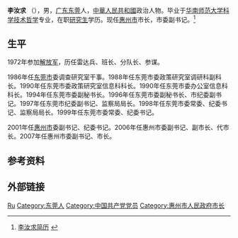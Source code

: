 '''李汝求''' （{{bd|1954年|5月}}），男，[[广东省|广东]][[东莞市|东莞]]人，[[中華人民共和國|中華人民共和國]]政治人物。毕业于[[华南师范大学|华南师范大学]][[科学|科学]][[技术|技术]][[哲学|哲学]]专业，在职[[研究生|研究生]]学历。现任[[惠州市|惠州市]]市长，市委副书记。<ref>[http://leaders.people.com.cn/GB/58318/58452/86548/86560/5920633.html 李汝求简历] {{webarchive|url=https://web.archive.org/web/20110106233450/http://leaders.people.com.cn/GB/58318/58452/86548/86560/5920633.html |date=2011-01-06 }}</ref>

== 生平 ==
1972年参加[[解放军|解放军]]，历任雷达兵、班长、分队长、参谋。

1986年任[[东莞市|东莞市]]委调查研究室干事。1988年任东莞市委政策研究室调研科副科长。1990年任东莞市委政策研究室信息科科长。1990年任东莞市委办公室信息科科长。1994年任东莞市委副秘书长。1996年任东莞市委副秘书长、市纪委副书记。1997年任东莞市纪委副书记、监察局局长。1998年任东莞市委常委、纪委书记、监察局局长。1999年任东莞市委常委、纪委书记。

2001年任[[惠州市|惠州市]]委副书记、纪委书记。2006年任惠州市委副书记、副市长、代市长。2007年任惠州市委副书记、市长。

== 参考资料 ==
{{reflist}}

== 外部链接 ==
{{start box}}
{{s-gov}}
{{s-before|[[黄业斌|黄业斌]]}}
{{s-title|[[惠州市人民政府|惠州市人民政府]]市长|2006年12月－2011年8月}} 
{{s-after|[[陈奕威|陈奕威]]}}
{{end box}}

{{Authority control}}
{{DEFAULTSORT:Li李}}
[[Category:李姓|Ru]]
[[Category:东莞人|Category:东莞人]]
[[Category:中国共产党党员|Category:中国共产党党员]]
[[Category:惠州市人民政府市长|Category:惠州市人民政府市长]]